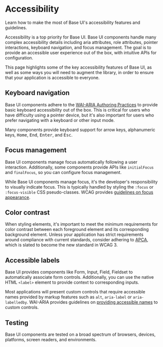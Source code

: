 # Accessibility

<Subtitle>Learn how to make the most of Base UI's accessibility features and guidelines.</Subtitle>
<Meta
  name="description"
  content="Learn how to make the most of Base UI's accessibility features and guidelines."
/>

Accessibility is a top priority for Base UI. Base UI components handle many complex accessibility details including aria attributes, role attributes, pointer interactions, keyboard navigation, and focus management. The goal is to provide an accessible user experience out of the box, with intuitive APIs for configuration.

This page highlights some of the key accessibility features of Base UI, as well as some ways you will need to augment the library, in order to ensure that your application is accessible to everyone.

## Keyboard navigation

Base UI components adhere to the [WAI-ARIA Authoring Practices](https://www.w3.org/WAI/ARIA/apg/) to provide basic keyboard accessibility out of the box. This is critical for users who have difficulty using a pointer device, but it's also important for users who prefer navigating with a keyboard or other input mode.

Many components provide keyboard support for arrow keys, alphanumeric keys, <kbd>Home</kbd>, <kbd>End</kbd>, <kbd>Enter</kbd>, and <kbd>Esc</kbd>.

## Focus management

Base UI components manage focus automatically following a user interaction. Additionally, some components provide APIs like `initialFocus` and `finalFocus`, so you can configure focus management.

While Base UI components manage focus, it's the developer's responsibility to visually indicate focus. This is typically handled by styling the `:focus` or `:focus-visible` CSS pseudo-classes. WCAG provides [guidelines on focus appearance](https://www.w3.org/WAI/WCAG22/Understanding/focus-appearance).

## Color contrast

When styling elements, it's important to meet the minimum requirements for color contrast between each foreground element and its corresponding background element. Unless your application has strict requirements around compliance with current standards, consider adhering to [APCA](https://www.myndex.com/APCA/), which is slated to become the new standard in WCAG 3.

## Accessible labels

Base UI provides components like Form, Input, Field, Fieldset to automatically associate form controls. Additionally, you can use the native HTML `<label>` element to provide context to corresponding inputs.

Most applications will present custom controls that require accessible names provided by markup features such as `alt`, `aria-label` or `aria-labelledby`. WAI-ARIA provides guidelines on [providing accessible names](https://www.w3.org/TR/wai-aria-1.2/#namecalculation) to custom controls.

## Testing

Base UI components are tested on a broad spectrum of browsers, devices, platforms, screen readers, and environments.

